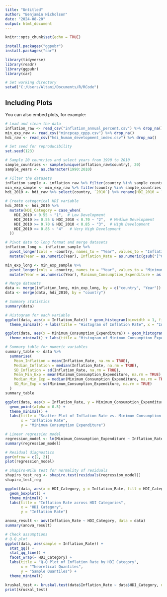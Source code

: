 ```yaml
---
title: "Untitled"
author: "Benjamin Nicholson"
date: "2024-08-20"
output: html_document
---
```


```r
knitr::opts_chunk$set(echo = TRUE)
```

```r
install.packages("ggpubr")
install.packages("car")

library(tidyverse)
library(readr)
library(ggpubr)
library(car)

# Set working directory
setwd("C:/Users/Altani/Documents/R/RCode")
```

## Including Plots

You can also embed plots, for example:

```r
# Load and clean the data
inflation_raw <- read_csv("inflation_annual_percent.csv") %>% drop_na()
min_exp_raw <- read_csv("mincpcap_cppp.csv") %>% drop_na()
hdi_raw <- read_csv("hdi_human_development_index.csv") %>% drop_na()

# Set seed for reproducibility
set.seed(123)
```

```r
# Sample 20 countries and select years from 1990 to 2010
sample_countries <- sample(unique(inflation_raw$country), 20)
sample_years <- as.character(1990:2010)

# Filter the datasets
inflation_sample <- inflation_raw %>% filter(country %in% sample_countries) %>% select(country, all_of(sample_years))
min_exp_sample <- min_exp_raw %>% filter(country %in% sample_countries) %>% select(country, all_of(sample_years))
hdi_2010 <- hdi_raw %>% select(country, `2010`) %>% rename(HDI_2010 = `2010`)
```

```r
# Create categorical HDI variable
hdi_2010 <- hdi_2010 %>%
  mutate(HDI_Category = case_when(
    HDI_2010 < 0.55 ~ "1",  # Low Development
    HDI_2010 >= 0.55 & HDI_2010 < 0.70 ~ "2",  # Medium Development
    HDI_2010 >= 0.70 & HDI_2010 < 0.85 ~ "3",  # High Development
    HDI_2010 >= 0.85 ~ "4"   # Very High Development
  ))

# Pivot data to long format and merge datasets
inflation_long <- inflation_sample %>%
  pivot_longer(cols = -country, names_to = "Year", values_to = "Inflation_Rate") %>%
  mutate(Year = as.numeric(Year), Inflation_Rate = as.numeric(gsub("[^0-9.-]", "", Inflation_Rate)))

min_exp_long <- min_exp_sample %>%
  pivot_longer(cols = -country, names_to = "Year", values_to = "Minimum_Consumption_Expenditure") %>%
  mutate(Year = as.numeric(Year), Minimum_Consumption_Expenditure = as.numeric(Minimum_Consumption_Expenditure))

# Merge datasets
data <- merge(inflation_long, min_exp_long, by = c("country", "Year"))
data <- merge(data, hdi_2010, by = "country")

# Summary statistics
summary(data)
```

```r
# Histogram for each variable
ggplot(data, aes(x = Inflation_Rate)) + geom_histogram(binwidth = 1, fill = "blue", color = "black", alpha = 0.7) +
  theme_minimal() + labs(title = "Histogram of Inflation Rate", x = "Inflation Rate", y = "Frequency")

ggplot(data, aes(x = Minimum_Consumption_Expenditure)) + geom_histogram(binwidth = 100, fill = "green", color = "black", alpha = 0.7) +
  theme_minimal() + labs(title = "Histogram of Minimum Consumption Expenditure", x = "Minimum Consumption Expenditure", y = "Frequency")

# Summary table for numeric variables
summary_table <- data %>%
  summarise(
    Mean_Inflation = mean(Inflation_Rate, na.rm = TRUE),
    Median_Inflation = median(Inflation_Rate, na.rm = TRUE),
    SD_Inflation = sd(Inflation_Rate, na.rm = TRUE),
    Mean_Min_Exp = mean(Minimum_Consumption_Expenditure, na.rm = TRUE),
    Median_Min_Exp = median(Minimum_Consumption_Expenditure, na.rm = TRUE),
    SD_Min_Exp = sd(Minimum_Consumption_Expenditure, na.rm = TRUE)
  )
summary_table

```

```r
ggplot(data, aes(x = Inflation_Rate, y = Minimum_Consumption_Expenditure)) +
  geom_point(alpha = 0.5) +
  theme_minimal() +
  labs(title = "Scatter Plot of Inflation Rate vs. Minimum Consumption Expenditure",
       x = "Inflation Rate",
       y = "Minimum Consumption Expenditure")
```

```r
# Linear regression model
regression_model <- lm(Minimum_Consumption_Expenditure ~ Inflation_Rate, data = data)
summary(regression_model)

# Residual diagnostics
par(mfrow = c(2, 2))
plot(regression_model)

# Shapiro-Wilk test for normality of residuals
shapiro_test_reg <- shapiro.test(residuals(regression_model))
shapiro_test_reg
```

```r
ggplot(data, aes(x = HDI_Category, y = Inflation_Rate, fill = HDI_Category)) +
  geom_boxplot() +
  theme_minimal() +
  labs(title = "Inflation Rate across HDI Categories",
       x = "HDI Category",
       y = "Inflation Rate")

anova_result <- aov(Inflation_Rate ~ HDI_Category, data = data)
summary(anova_result)

# Check assumptions
# Q-Q plot
ggplot(data, aes(sample = Inflation_Rate)) +
  stat_qq() +
  stat_qq_line() +
  facet_wrap(~ HDI_Category) +
  labs(title = "Q-Q Plot of Inflation Rate by HDI Category",
       x = "Theoretical Quantiles",
       y = "Sample Quantiles") +
  theme_minimal()

kruskal_test <- kruskal.test(data$Inflation_Rate ~ data$HDI_Category, data = data)
print(kruskal_test)

```

